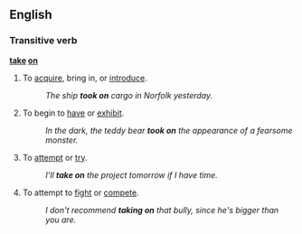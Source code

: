 ==English==
===Transitive verb===
'''[[take]] [[on]]'''
{{idiom}}
#To [[acquire]], bring in, or [[introduce]].
#:''The ship '''took on''' cargo in Norfolk yesterday.''
#To begin to [[have]] or [[exhibit]].
#:''In the dark, the teddy bear '''took on''' the appearance of a fearsome monster.''
#To [[attempt]] or [[try]].
#:''I'll '''take on''' the project tomorrow if I have time.''
#To attempt to [[fight]] or [[compete]].
#:''I don't recommend '''taking on''' that bully, since he's bigger than you are.''
